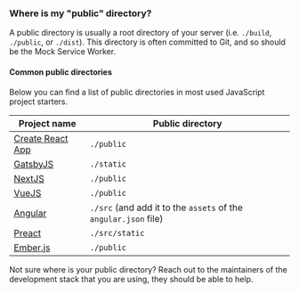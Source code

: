 ### Where is my "public" directory?

A public directory is usually a root directory of your server (i.e. `./build`, `./public`, or `./dist`). This directory is often committed to Git, and so should be the Mock Service Worker.

#### Common public directories

Below you can find a list of public directories in most used JavaScript project starters.

| Project name                                     | Public directory                                                |
| ------------------------------------------------ | --------------------------------------------------------------- |
| [Create React App](https://create-react-app.dev) | `./public`                                                      |
| [GatsbyJS](https://www.gatsbyjs.org)             | `./static`                                                      |
| [NextJS](https://nextjs.org)                     | `./public`                                                      |
| [VueJS](https://vuejs.org/)                      | `./public`                                                      |
| [Angular](https://angular.io/)                   | `./src` (and add it to the `assets` of the `angular.json` file) |
| [Preact](https://preactjs.com)                   | `./src/static`                                                  |
| [Ember.js](https://emberjs.com/)                 | `./public`                                                      |

<Hint>
  Not sure where is your public directory? Reach out to the maintainers of the
  development stack that you are using, they should be able to help.
</Hint>
